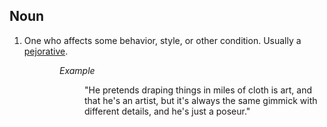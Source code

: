 ==Noun==

# One who affects some behavior, style, or other condition. Usually a [[pejorative]].

::''Example''
:::"He pretends draping things in miles of cloth is art, and that he's an artist, but it's always the same gimmick with different details, and he's just a poseur."